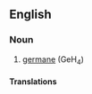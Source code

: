 ==English==

===Noun===
{{en-noun|head=[[germanium]] [[tetrahydride]]|-}}

# {{label|en|inorganic compound}} [[germane]] (GeH<sub>4</sub>)

====Translations====
{{trans-see|germane}}